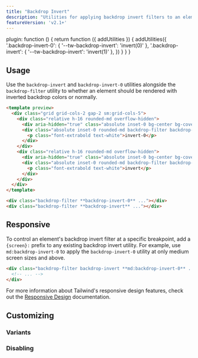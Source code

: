 ```yaml
---
title: "Backdrop Invert"
description: "Utilities for applying backdrop invert filters to an element."
featureVersion: 'v2.1+'
---
```



  plugin: function () {
    return function ({ addUtilities }) {
      addUtilities({
        '.backdrop-invert-0': { '--tw-backdrop-invert': 'invert(0)' },
        '.backdrop-invert': { '--tw-backdrop-invert': 'invert(1)' },
      })
    }
  }
}

## Usage

Use the `backdrop-invert` and `backdrop-invert-0` utilities alongside the `backdrop-filter` utility to whether an element should be rendered with inverted backdrop colors or normally.

```html lightBlue
<template preview>
  <div class="grid grid-cols-2 gap-2 sm:grid-cols-5">
    <div class="relative h-16 rounded-md overflow-hidden">
      <div aria-hidden="true" class="absolute inset-0 bg-center bg-cover" style="background-image:url('https://images.unsplash.com/photo-1608501821300-4f99e58bba77?ixid=MnwxMjA3fDB8MHxwaG90by1wYWdlfHx8fGVufDB8fHx8&ixlib=rb-1.2.1&auto=format&fit=crop&w=256&q=80&duotone=075985,0369A1&duotone-alpha=50');"></div>
      <div class="absolute inset-0 rounded-md backdrop-filter backdrop-invert-0 flex items-center justify-center overflow-hidden">
        <p class="font-extrabold text-white">invert-0</p>
      </div>
    </div>
    <div class="relative h-16 rounded-md overflow-hidden">
      <div aria-hidden="true" class="absolute inset-0 bg-center bg-cover" style="background-image:url('https://images.unsplash.com/photo-1608501821300-4f99e58bba77?ixid=MnwxMjA3fDB8MHxwaG90by1wYWdlfHx8fGVufDB8fHx8&ixlib=rb-1.2.1&auto=format&fit=crop&w=256&q=80&duotone=075985,0369A1&duotone-alpha=50');"></div>
      <div class="absolute inset-0 rounded-md backdrop-filter backdrop-invert flex items-center justify-center overflow-hidden">
        <p class="font-extrabold text-white">invert</p>
      </div>
    </div>
  </div>
</template>

<div class="backdrop-filter **backdrop-invert-0** ..."></div>
<div class="backdrop-filter **backdrop-invert** ..."></div>
```

## Responsive

To control an element's backdrop invert filter at a specific breakpoint, add a `{screen}:` prefix to any existing backdrop invert utility. For example, use `md:backdrop-invert-0` to apply the `backdrop-invert-0` utility at only medium screen sizes and above.

```html
<div class="backdrop-filter backdrop-invert **md:backdrop-invert-0** ...">
  <!-- ... -->
</div>
```

For more information about Tailwind's responsive design features, check out the [Responsive Design](/docs/responsive-design) documentation.

## Customizing

### Variants

<Variants plugin="backdropInvert" name="backdrop invert" />

### Disabling

<Disabling plugin="backdropInvert" name="backdrop invert" />
